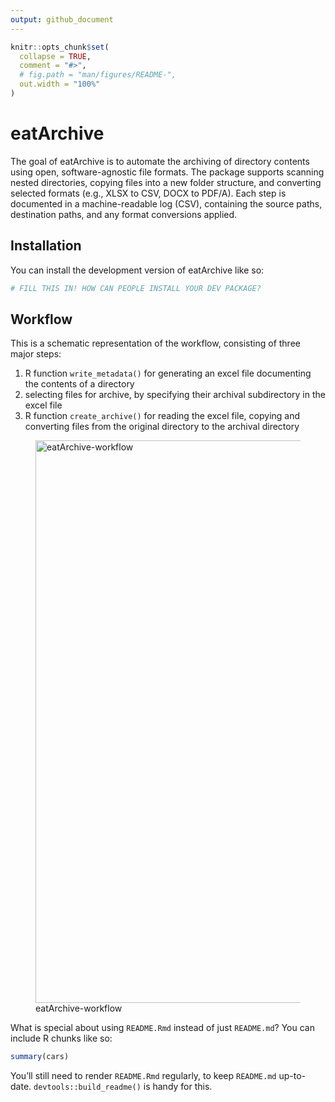 ```yaml
---
output: github_document
---
```


<!-- README.md is generated from README.Rmd. Please edit that file -->

```r
knitr::opts_chunk$set(
  collapse = TRUE,
  comment = "#>",
  # fig.path = "man/figures/README-",
  out.width = "100%"
)
```

# eatArchive

<!-- badges: start -->
<!-- badges: end -->

The goal of eatArchive is to automate the archiving of directory contents using open, software-agnostic file formats. The package supports scanning nested directories, copying files into a new folder structure, and converting selected formats (e.g., XLSX to CSV, DOCX to PDF/A). Each step is documented in a machine-readable log (CSV), containing the source paths, destination paths, and any format conversions applied. 

## Installation

You can install the development version of eatArchive like so:

``` r
# FILL THIS IN! HOW CAN PEOPLE INSTALL YOUR DEV PACKAGE?
```

## Workflow

This is a schematic representation of the workflow, consisting of three major steps: 

1. R function `write_metadata()` for generating an excel file documenting the contents of a directory  
2. selecting files for archive, by specifying their archival subdirectory in the excel file 
3. R function `create_archive()` for reading the excel file, copying and converting files from the original directory to the archival directory

![eatArchive-workflow](./man/figures/README-workflow.png){#id .class width=900px}

What is special about using `README.Rmd` instead of just `README.md`? You can include R chunks like so:

```r
summary(cars)
```

You'll still need to render `README.Rmd` regularly, to keep `README.md` up-to-date. `devtools::build_readme()` is handy for this.
